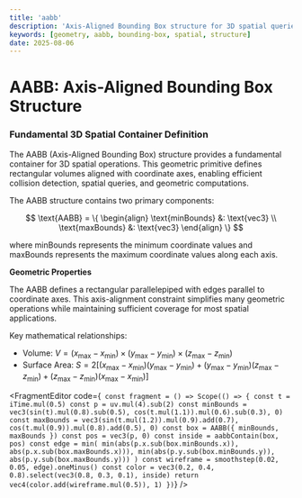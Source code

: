 ```yaml
---
title: 'aabb'
description: 'Axis-Aligned Bounding Box structure for 3D spatial queries'
keywords: [geometry, aabb, bounding-box, spatial, structure]
date: 2025-08-06
---
```



# AABB: Axis-Aligned Bounding Box Structure

### Fundamental 3D Spatial Container Definition

The AABB (Axis-Aligned Bounding Box) structure provides a fundamental container for 3D spatial operations. This geometric primitive defines rectangular volumes aligned with coordinate axes, enabling efficient collision detection, spatial queries, and geometric computations.

The AABB structure contains two primary components:

$$
\text{AABB} = \{
\begin{align}
\text{minBounds} &: \text{vec3} \\
\text{maxBounds} &: \text{vec3}
\end{align}
\}
$$

where $\text{minBounds}$ represents the minimum coordinate values and $\text{maxBounds}$ represents the maximum coordinate values along each axis.

**Geometric Properties**

The AABB defines a rectangular parallelepiped with edges parallel to coordinate axes. This axis-alignment constraint simplifies many geometric operations while maintaining sufficient coverage for most spatial applications.

Key mathematical relationships:

- Volume: $V = (x_{\max} - x_{\min}) \times (y_{\max} - y_{\min}) \times (z_{\max} - z_{\min})$
- Surface Area: $S = 2[(x_{\max} - x_{\min})(y_{\max} - y_{\min}) + (y_{\max} - y_{\min})(z_{\max} - z_{\min}) + (z_{\max} - z_{\min})(x_{\max} - x_{\min})]$

<FragmentEditor
        code={`
const fragment = () => Scope(() => {
        const t = iTime.mul(0.5)
        const p = uv.mul(4).sub(2)
        const minBounds = vec3(sin(t).mul(0.8).sub(0.5), cos(t.mul(1.1)).mul(0.6).sub(0.3), 0)
        const maxBounds = vec3(sin(t.mul(1.2)).mul(0.9).add(0.7), cos(t.mul(0.9)).mul(0.8).add(0.5), 0)
        const box = AABB({ minBounds, maxBounds })
        const pos = vec3(p, 0)
        const inside = aabbContain(box, pos)
        const edge = min(
                min(abs(p.x.sub(box.minBounds.x)), abs(p.x.sub(box.maxBounds.x))),
                min(abs(p.y.sub(box.minBounds.y)), abs(p.y.sub(box.maxBounds.y)))
        )
        const wireframe = smoothstep(0.02, 0.05, edge).oneMinus()
        const color = vec3(0.2, 0.4, 0.8).select(vec3(0.8, 0.3, 0.1), inside)
        return vec4(color.add(wireframe.mul(0.5)), 1)
})`}
/>